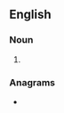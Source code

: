 {{also|mercs}}
==English==

===Noun===
{{head|en|noun form}}

# {{plural of|en|Merc}}

===Anagrams===
* {{anagrams|en|a=cemrs|crems}}